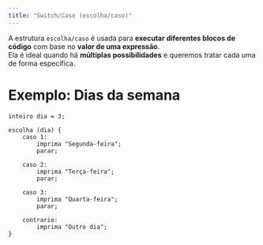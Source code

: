 ```yaml
---
title: "Switch/Case (escolha/caso)"
---
```


A estrutura `escolha/caso` é usada para **executar diferentes blocos de código** com base no **valor de uma expressão**.  
Ela é ideal quando há **múltiplas possibilidades** e queremos tratar cada uma de forma específica.

# Exemplo: Dias da semana

```lipo
inteiro dia = 3;

escolha (dia) {
    caso 1:
        imprima "Segunda-feira";
        parar;

    caso 2:
        imprima "Terça-feira";
        parar;

    caso 3:
        imprima "Quarta-feira";
        parar;

    contrario:
        imprima "Outro dia";
}
